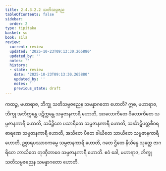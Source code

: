 ```yaml
---
title: 2.4.3.2.2 သတိသမ္ပဇည
tableOfContents: false
sidebar:
  order: 2
type: tipitaka
basket: su
book: sila
review:
  current: review
  updated: '2025-10-23T09:13:30.265880'
  updated_by: ''
  notes: ''
  history:
  - state: review
    date: '2025-10-23T09:13:30.265880'
    updated_by: ''
    notes: ''
    previous_state: draft
---
```



<ReviewStatus review={frontmatter.review} showDetails={true} />

<HypothesisAnnotation frontmatter={frontmatter} />

<DynamicBreadcrumb />

<Division number="214" book="sila" e="ch" v="6" p="67">

<Paragraph number="305" book="sila">
ကထဉ္စ, မဟာရာဇ, ဘိက္ခု သတိသမ္ပဇညေန သမန္နာဂတော ဟောတိ? ဣဓ, မဟာရာဇ, ဘိက္ခု အဘိက္ကန္တေ ပဋိက္ကန္တေ သမ္ပဇာနကာရီ ဟောတိ, အာလောကိတေ ဝိလောကိတေ သမ္ပဇာနကာရီ ဟောတိ, သမိဉ္ဇိတေ ပသာရိတေ သမ္ပဇာနကာရီ ဟောတိ, သင်္ဃာဋိပတ္တစီဝရဓာရဏေ သမ္ပဇာနကာရီ ဟောတိ, အသိတေ ပီတေ ခါယိတေ သာယိတေ သမ္ပဇာနကာရီ ဟောတိ, ဥစ္စာရပဿာဝကမ္မေ သမ္ပဇာနကာရီ ဟောတိ, ဂတေ ဌိတေ နိသိန္နေ သုတ္တေ ဇာဂရိတေ ဘာသိတေ တုဏှီဘာဝေ သမ္ပဇာနကာရီ ဟောတိ. ဧဝံ ခေါ, မဟာရာဇ, ဘိက္ခု သတိသမ္ပဇညေန သမန္နာဂတော ဟောတိ.
</Paragraph>
</Division>